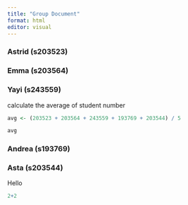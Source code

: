 ```yaml
---
title: "Group Document"
format: html
editor: visual
---
```


### Astrid (s203523)

### Emma (s203564)

### Yayi (s243559)

calculate the average of student number

```r
avg <- (203523 + 203564 + 243559 + 193769 + 203544) / 5

avg
```

### Andrea (s193769)

### Asta (s203544)

Hello

```r
2+2
```
